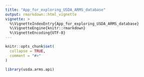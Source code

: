 ```yaml
---
title: "App_for_exploring_USDA_ARMS_database"
output: rmarkdown::html_vignette
vignette: >
  %\VignetteIndexEntry{App_for_exploring_USDA_ARMS_database}
  %\VignetteEngine{knitr::rmarkdown}
  %\VignetteEncoding{UTF-8}
---
```


```r
knitr::opts_chunk$set(
  collapse = TRUE,
  comment = "#>"
)
```

```r
library(usda.arms.api)
```
